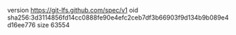 version https://git-lfs.github.com/spec/v1
oid sha256:3d3114856fd14cc0888fe90e4efc2ceb7df3b66903f9d134b9b089e4d16ee776
size 63554
